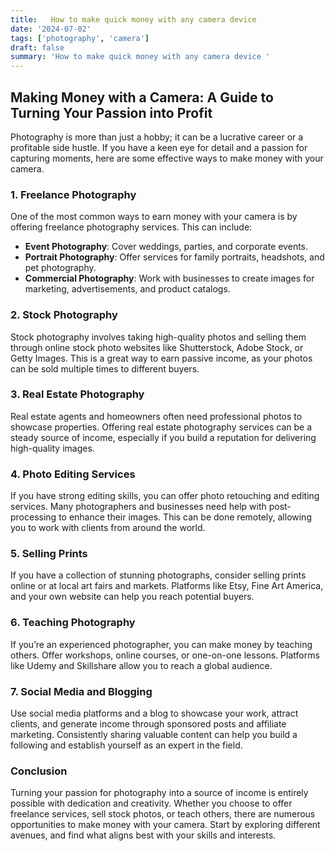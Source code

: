 ```yaml
---
title:   How to make quick money with any camera device 
date: '2024-07-02'
tags: ['photography', 'camera']
draft: false
summary: 'How to make quick money with any camera device '
---
```


## Making Money with a Camera: A Guide to Turning Your Passion into Profit

Photography is more than just a hobby; it can be a lucrative career or a profitable side hustle. If you have a keen eye for detail and a passion for capturing moments, here are some effective ways to make money with your camera.

### 1. **Freelance Photography**

One of the most common ways to earn money with your camera is by offering freelance photography services. This can include:

- **Event Photography**: Cover weddings, parties, and corporate events.
- **Portrait Photography**: Offer services for family portraits, headshots, and pet photography.
- **Commercial Photography**: Work with businesses to create images for marketing, advertisements, and product catalogs.

### 2. **Stock Photography**

Stock photography involves taking high-quality photos and selling them through online stock photo websites like Shutterstock, Adobe Stock, or Getty Images. This is a great way to earn passive income, as your photos can be sold multiple times to different buyers.

### 3. **Real Estate Photography**

Real estate agents and homeowners often need professional photos to showcase properties. Offering real estate photography services can be a steady source of income, especially if you build a reputation for delivering high-quality images.

### 4. **Photo Editing Services**

If you have strong editing skills, you can offer photo retouching and editing services. Many photographers and businesses need help with post-processing to enhance their images. This can be done remotely, allowing you to work with clients from around the world.

### 5. **Selling Prints**

If you have a collection of stunning photographs, consider selling prints online or at local art fairs and markets. Platforms like Etsy, Fine Art America, and your own website can help you reach potential buyers.

### 6. **Teaching Photography**

If you’re an experienced photographer, you can make money by teaching others. Offer workshops, online courses, or one-on-one lessons. Platforms like Udemy and Skillshare allow you to reach a global audience.

### 7. **Social Media and Blogging**

Use social media platforms and a blog to showcase your work, attract clients, and generate income through sponsored posts and affiliate marketing. Consistently sharing valuable content can help you build a following and establish yourself as an expert in the field.

### Conclusion

Turning your passion for photography into a source of income is entirely possible with dedication and creativity. Whether you choose to offer freelance services, sell stock photos, or teach others, there are numerous opportunities to make money with your camera. Start by exploring different avenues, and find what aligns best with your skills and interests.
